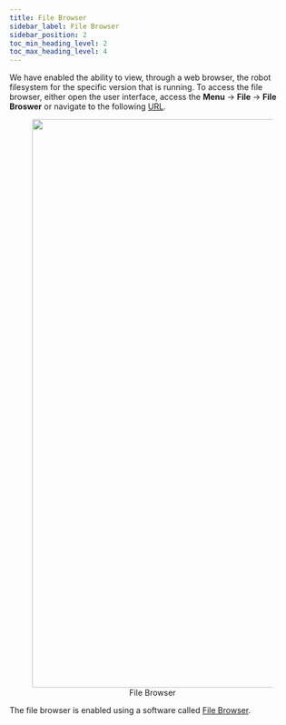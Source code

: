 ```yaml
---
title: File Browser
sidebar_label: File Browser
sidebar_position: 2
toc_min_heading_level: 2
toc_max_heading_level: 4
---
```


We have enabled the ability to view, through a web browser, the robot filesystem
for the specific version that is running. To access the file browser, either open the user 
interface, access the **Menu** &srarr; **File** &srarr; **File Broswer** or navigate to the 
following [URL](http://192.168.131.1/_/files).

<center>
  <figure>
    <img
      src="/img/outdoornav_images/ui_file_browser.png"
      width="1000"
    />
    <figcaption>File Browser</figcaption>
  </figure>
</center>

The file browser is enabled using a software called [File Browser](https://filebrowser.org/).